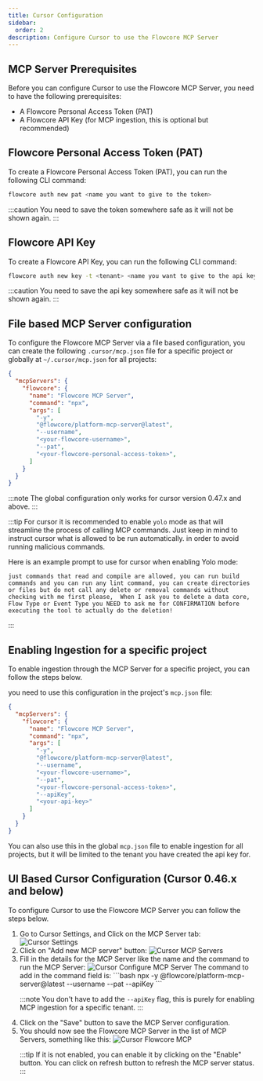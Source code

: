 ```yaml
---
title: Cursor Configuration
sidebar:
  order: 2
description: Configure Cursor to use the Flowcore MCP Server
---
```




## MCP Server Prerequisites

Before you can configure Cursor to use the Flowcore MCP Server, you need to have the following prerequisites:

- A Flowcore Personal Access Token (PAT)
- A Flowcore API Key (for MCP ingestion, this is optional but recommended)

## Flowcore Personal Access Token (PAT)

To create a Flowcore Personal Access Token (PAT), you can run the following CLI command:

```bash
flowcore auth new pat <name you want to give to the token>
```

:::caution
You need to save the token somewhere safe as it will not be shown again.
:::

## Flowcore API Key

To create a Flowcore API Key, you can run the following CLI command:

```bash
flowcore auth new key -t <tenant> <name you want to give to the api key>
```

:::caution
You need to save the api key somewhere safe as it will not be shown again.
:::

## File based MCP Server configuration

To configure the Flowcore MCP Server via a file based configuration, you can create the following `.cursor/mcp.json` file for a specific project or globally at `~/.cursor/mcp.json` for all projects:

```json
{
  "mcpServers": {
    "flowcore": {
      "name": "Flowcore MCP Server",
      "command": "npx",
      "args": [
        "-y",
        "@flowcore/platform-mcp-server@latest",
        "--username",
        "<your-flowcore-username>",
        "--pat",
        "<your-flowcore-personal-access-token>",
      ]
    }
  }
}
```

:::note
The global configuration only works for cursor version 0.47.x and above.
:::

:::tip
For cursor it is recommended to enable `yolo` mode as that will streamline the process of calling MCP commands. Just keep in mind to instruct cursor what is allowed to be run automatically. in order to avoid running malicious commands.

Here is an example prompt to use for cursor when enabling Yolo mode:

```
just commands that read and compile are allowed, you can run build commands and you can run any lint command, you can create directories or files but do not call any delete or removal commands without checking with me first please,  When I ask you to delete a data core, Flow Type or Event Type you NEED to ask me for CONFIRMATION before executing the tool to actually do the deletion!
```
:::

## Enabling Ingestion for a specific project

To enable ingestion through the MCP Server for a specific project, you can follow the steps below.

you need to use this configuration in the project's `mcp.json` file:

```json
{
  "mcpServers": {
    "flowcore": {
      "name": "Flowcore MCP Server",
      "command": "npx",
      "args": [
        "-y",
        "@flowcore/platform-mcp-server@latest",
        "--username",
        "<your-flowcore-username>",
        "--pat",
        "<your-flowcore-personal-access-token>",
        "--apiKey",
        "<your-api-key>"
      ]
    }
  }
}
```

You can also use this in the global `mcp.json` file to enable ingestion for all projects, but it will be limited to the tenant you have created the api key for.

## UI Based Cursor Configuration (Cursor 0.46.x and below)

To configure Cursor to use the Flowcore MCP Server you can follow the steps below.

<Steps>
<ol>

<li>
Go to Cursor Settings, and Click on the MCP Server tab:
  <Image src={CursorSettings} alt="Cursor Settings" />
</li>

<li>
Click on "Add new MCP server" button:
  <Image src={CursorMCPServers} alt="Cursor MCP Servers" />
</li>

<li>
Fill in the details for the MCP Server like the name and the command to run the MCP Server:
  <Image src={CursorConfigureMCPServer} alt="Cursor Configure MCP Server" />
  The command to add in the command field is:
  ```bash
  npx -y @flowcore/platform-mcp-server@latest --username <your-flowcore-username> --pat <your-flowcore-personal-access-token> --apiKey <your-api-key>
  ```

  :::note
  You don't have to add the `--apiKey` flag, this is purely for enabling MCP ingestion for a specific tenant.
  :::
</li>

<li>
Click on the "Save" button to save the MCP Server configuration.
</li>

<li>
You should now see the Flowcore MCP Server in the list of MCP Servers, something like this:
  <Image src={CursorFlowcoreMCP} alt="Cursor Flowcore MCP" />

  :::tip
  If it is not enabled, you can enable it by clicking on the "Enable" button. You can click on refresh button to refresh the MCP server status.
  :::
</li>

</ol>
</Steps>
